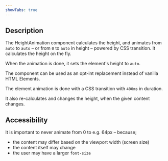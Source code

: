```yaml
---
showTabs: true
---
```


## Description

The HeightAnimation component calculates the height, and animates from `auto` to `auto` – or from `0` to `auto` in height – powered by CSS transition. It calculates the height on the fly.

When the animation is done, it sets the element's height to `auto`.

The component can be used as an opt-int replacement instead of vanilla HTML Elements.

The element animation is done with a CSS transition with `400ms` in duration.

It also re-calculates and changes the height, when the given content changes.

## Accessibility

It is important to never animate from 0 to e.g. 64px – because;

- the content may differ based on the viewport width (screen size)
- the content itself may change
- the user may have a larger `font-size`
